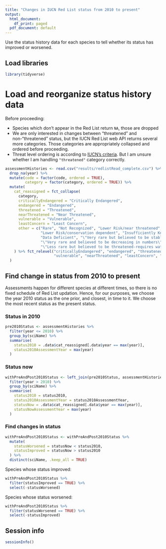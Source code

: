 ```yaml
---
title: "Changes in IUCN Red List status from 2010 to present"
output:
  html_document:
    df_print: paged
  pdf_document: default
---
```


Use the status history data for each species to tell whether its status has improved or worsened.

## Load libraries

```r
library(tidyverse)
```

# Load and reorganize status history data 

Before proceeding: 

* Species which don't appear in the Red List return `NA`, those are dropped 
* We are only interested in changes between "threatened" and non-"threatened" status, but the IUCN Red List web API returns several more categories. Those categories are appropriately collapsed and ordered before proceeding.
* Threat level ordering is according to [IUCN's criteria](https://www.iucnredlist.org/about/faqs#What%20are%20the%20Red%20List%20Categories%20and%20Criteria). But I am unsure whether I am handling `"threatened"` category correctly.

```r
assessmentHistories <- read.csv("results/redlistRead_complete.csv") %>% 
  drop_na(year) %>% 
  mutate(code = factor(code, ordered = TRUE),
         category = factor(category, ordered = TRUE)) %>% 
  mutate(
    cat_reassigned = fct_collapse(
      category,
      criticallyEndangered = "Critically Endangered",
      endangered = "Endangered",
      threatened = "Threatened",
      nearThreatened = "Near Threatened",
      vulnerable = "Vulnerable",
      leastConcern = "Least Concern",
      other = c("Rare", "Not Recognized", "Lower Risk/near threatened", "Lower Risk/least concern",
                "Lower Risk/conservation dependent", "Insufficiently Known", "Indeterminate",
                "Data Deficient", "\"Very rare but believed to be stable or increasing\"",
                "\"Very rare and believed to be decreasing in numbers\"",
                "\"Less rare but believed to be threatened-requires watching\"")
    ) %>% fct_relevel("criticallyEndangered", "endangered", "threatened",
                      "vulnerable", "nearThreatened", "leastConcern", "other")
  )
```
## Find change in status from 2010 to present

Assessments happen for different species at different times, so there is no fixed schedule of Red List updation. Hence, for our purposes, we choose the year 2010 status as the one prior, and closest, in time to it. We choose the most recent status as the present status.

### Status in 2010

```r
pre2010Status <- assessmentHistories %>% 
  filter(year <= 2010) %>% 
  group_by(sciName) %>% 
  summarise(
    status2010 = .data$cat_reassigned[.data$year == max(year)],
    status2010AssessmentYear = max(year)
  )
```

### Status now

```r
withPreAndPost2010Status <- left_join(pre2010Status, assessmentHistories, by = "sciName") %>% 
  filter(year > 2010) %>% 
  group_by(sciName) %>% 
  summarise(
    status2010 = status2010,
    status2010AssessmentYear = status2010AssessmentYear,
    statusNow = .data$cat_reassigned[.data$year == max(year)],
    statusNowAssessmentYear = max(year)
  )
```

### Find changes in status

```r
withPreAndPost2010Status <- withPreAndPost2010Status %>% 
  mutate(
    statusWorsened = statusNow < status2010,
    statusImproved = statusNow > status2010
  ) %>% 
  distinct(sciName, .keep_all = TRUE)
```

Species whose status improved:
```r
withPreAndPost2010Status %>%
  filter(statusImproved == TRUE) %>% 
  select(-statusWorsened)
```

Species whose status worsened:
```r
withPreAndPost2010Status %>%
  filter(statusWorsened == TRUE) %>% 
  select(-statusImproved)
```

## Session info

```r
sessionInfo()
```
